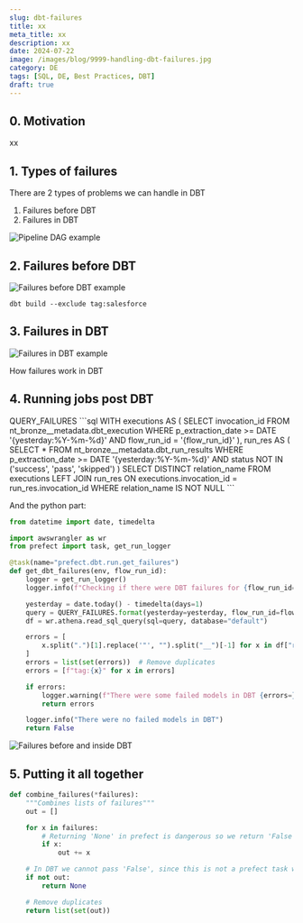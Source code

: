 ```yaml
---
slug: dbt-failures
title: xx
meta_title: xx
description: xx
date: 2024-07-22
image: /images/blog/9999-handling-dbt-failures.jpg
category: DE
tags: [SQL, DE, Best Practices, DBT]
draft: true
---
```


## 0. Motivation

xx

## 1. Types of failures

There are 2 types of problems we can handle in DBT

1. Failures before DBT
2. Failures in DBT

![Pipeline DAG example](../../images/posts/2024/9999-pipeline-dag.jpg)

## 2. Failures before DBT

![Failures before DBT example](../../images/posts/2024/9999-pre-dbt-failure.jpg)

`dbt build --exclude tag:salesforce`

## 3. Failures in DBT

![Failures in DBT example](../../images/posts/2024/9999-dbt-failure.jpg)

How failures work in DBT

<FancyLink linkText="Running DBT with AWS ECS (Fargate) | 8.2. DBT run results" url="https://villoro.com/blog/running-dbt-with-aws-ecs-fargate/#82-dbt-run-results" dark="true"/>

## 4. Running jobs post DBT

<TerminalOutput color="stone">
  QUERY_FAILURES
</TerminalOutput>
```sql
WITH executions AS (
    SELECT invocation_id
    FROM nt_bronze__metadata.dbt_execution
    WHERE p_extraction_date >= DATE '{yesterday:%Y-%m-%d}'
        AND flow_run_id = '{flow_run_id}'
), run_res AS (
    SELECT *
    FROM nt_bronze__metadata.dbt_run_results
    WHERE p_extraction_date >= DATE '{yesterday:%Y-%m-%d}'
        AND status NOT IN ('success', 'pass', 'skipped')
)
SELECT DISTINCT relation_name
FROM executions
LEFT JOIN run_res
    ON executions.invocation_id = run_res.invocation_id
WHERE relation_name IS NOT NULL
```

And the python part:

```python
from datetime import date, timedelta

import awswrangler as wr
from prefect import task, get_run_logger

@task(name="prefect.dbt.run.get_failures")
def get_dbt_failures(env, flow_run_id):
    logger = get_run_logger()
    logger.info(f"Checking if there were DBT failures for {flow_run_id=}")

    yesterday = date.today() - timedelta(days=1)
    query = QUERY_FAILURES.format(yesterday=yesterday, flow_run_id=flow_run_id)
    df = wr.athena.read_sql_query(sql=query, database="default")

    errors = [
        x.split(".")[1].replace('"', "").split("__")[-1] for x in df["relation_name"]
    ]
    errors = list(set(errors))  # Remove duplicates
    errors = [f"tag:{x}" for x in errors]

    if errors:
        logger.warning(f"There were some failed models in DBT {errors=}")
        return errors

    logger.info("There were no failed models in DBT")
    return False
```

![Failures before and inside DBT](../../images/posts/2024/9999-both-failures.jpg)

## 5. Putting it all together

```python
def combine_failures(*failures):
    """Combines lists of failures"""
    out = []

    for x in failures:
        # Returning 'None' in prefect is dangerous so we return 'False' instead
        if x:
            out += x

    # In DBT we cannot pass 'False', since this is not a prefect task we can return 'None'
    if not out:
        return None

    # Remove duplicates
    return list(set(out))
```
